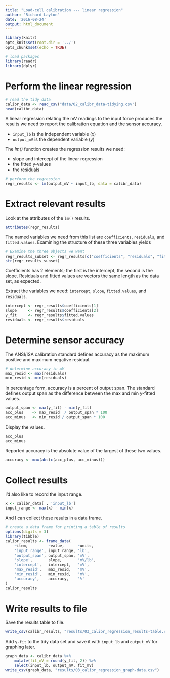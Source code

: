 ```yaml
---
title: "Load-cell calibration --- linear regression"
author: "Richard Layton"
date: '2016-08-24'
output: html_document
---
```


```r
library(knitr)
opts_knit$set(root.dir = '../')
opts_chunk$set(echo = TRUE)
```

```r
# load packages
library(readr)
library(dplyr)
```

# Perform the linear regression 

```r
# read the tidy data
calibr_data <- read_csv("data/02_calibr_data-tidying.csv")
head(calibr_data)
```

A linear regression relating the mV readings to the input force  produces the results we need to report the calibration equation and the sensor accuracy. 

- `input_lb` is the independent variable (*x*)
- `output_mV` is the dependent variable (*y*)

The *lm()* function creates the regression results we need:  

- slope and intercept of the linear regression
- the fitted y-values 
- the residuals 

```r
# perform the regression
regr_results <- lm(output_mV ~ input_lb, data = calibr_data)
```

# Extract relevant results 

Look at the attributes of the `lm()` results. 

```r
attributes(regr_results)
```

The named variables we need from this list are `coefficients`, `residuals`, and `fitted.values`. Examining the structure of these three variables yields

```r
# Examine the three objects we want
regr_results_subset <- regr_results[c("coefficients", "residuals", "fitted.values")]
str(regr_results_subset)
```

Coefficients has 2 elements; the first is the intercept, the second is the slope. Residuals and fitted values are vectors the same length as the data set, as expected. 

Extract the variables we need: `intercept`, `slope`, `fitted.values`, and `residuals`.  

```r
intercept <- regr_results$coefficients[1]
slope     <- regr_results$coefficients[2]
y_fit     <- regr_results$fitted.values
residuals <- regr_results$residuals
```

# Determine sensor accuracy

The ANSI/ISA calibration standard defines accuracy as the maximum positive and maximum negative residual. 

```r
# determine accuracy in mV
max_resid <- max(residuals)
min_resid <- min(residuals)
```

In percentage form, accuracy is a percent of output span. The standard defines output span as the difference between the max and min y-fitted values. 

```r
output_span <- max(y_fit) - min(y_fit)
acc_plus    <- max_resid  / output_span * 100
acc_minus   <- min_resid / output_span * 100
```

Display the values. 

```r
acc_plus
acc_minus
```

Reported accuracy is the absolute value of the largest of these two values.   

```r
accuracy <- max(abs(c(acc_plus, acc_minus)))
```

# Collect results 

I'd also like to record the input range.

```r
x <- calibr_data[ , 'input_lb']
input_range <- max(x) - min(x)
```

And I can collect these results in a data frame.

```r
# create a data frame for printing a table of results
options(digits = 3)
library(tibble)
calibr_results <- frame_data(
	~item,         ~value,      ~units,
	'input_range', input_range, 'lb',
	'output_span', output_span, 'mV',
	'slope',       slope,       'mV/lb',
	'intercept',   intercept,   'mV',
	'max_resid',   max_resid,   'mV',
	'min_resid',   min_resid,   'mV',
	'accuracy',    accuracy,    '%'
)
calibr_results 
```

# Write results to file

Save the results table to file. 

```r
write_csv(calibr_results, "results/03_calibr_regression_results-table.csv")
```

Add `y-fit` to the tidy data set and save it with `input_lb` and  `output_mV` for graphing later. 

```r
graph_data <- calibr_data %>%
	mutate(fit_mV = round(y_fit, 2)) %>%
	select(input_lb, output_mV, fit_mV)
write_csv(graph_data, "results/03_calibr_regression_graph-data.csv")
```

